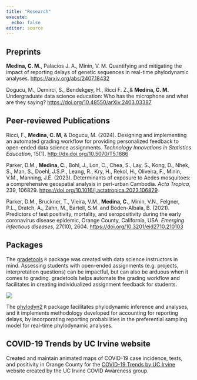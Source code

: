 ```yaml
---
title: "Research"
execute: 
  echo: false
editor: source
---
```


## Preprints

**Medina, C. M.**, Palacios J. A., Minin, V. M. Quantifying and mitigating the impact of reporting delays of genetic sequences in real-time phylodynamic analyses. <https://arxiv.org/abs/2407.18432>

Dogucu, M., Demirci, S., Bendekgey, H., Ricci F. Z.,& **Medina, C. M.** Undergraduate data science education: Who has the microphone and what are they saying? <https://doi.org/10.48550/arXiv.2403.03387>

## Peer-reviewed Publications

Ricci, F., **Medina, C. M**, & Dogucu, M. (2024). 
Designing and implementing an automated grading workflow for providing personalized feedback to open-ended data science assignments. 
*Technology Innovations in Statistics Education*, 15(1).
<http://dx.doi.org/10.5070/T5.1886>

Parker, D.M., **Medina, C.**, Bohl, J., Lon, C., Chea, S., Lay, S., Kong, D., Nhek, S., Man, S., Doehl, J.S.P., Leang, R., Kry, H., Rekol, H., Oliveira, F., Minin, V.M., Manning, J.E. (2023). 
Determinants of exposure to Aedes mosquitoes: a comprehensive geospatial analysis in peri-urban Cambodia. 
*Acta Tropica*, 239, 106829.
<https://doi.org/10.1016/j.actatropica.2023.106829>

Parker, D.M., Bruckner, T., Vieira, V.M., **Medina, C.**, Minin, V.N., Felgner, P.L., Dratch, A., Zahn, M., Bartell, S.M. and Boden-Albala, B. (2021). Predictors of test positivity, mortality, and seropositivity during the early coronavirus disease epidemic, Orange County, California, USA. 
*Emerging infectious diseases*, 27(10), 2604.
<https://doi.org/10.3201/eid2710.210103>

## Packages

The [gradetools](https://federicazoe.github.io/gradetools/) `R` package was created with data science instructors in mind.
Assessing students with open-ended assignments (e.g. projects, interpretation questions) can be impactful, but can also be arduous when it comes to grading.
gradetools helps automate the grading workflow and facilitates in creating individualized assignment feedback for students.

::: column-margin
![](images/gradetools-logo.png)
:::

The [phylodyn2](https://github.com/CatalinaMedina/phylodyn2) `R` package facilitates phylodynamic inference and analyses, and it implements methodology developed for accounting for reporting delays, by incorporating reporting probabilities in the preferential sampling model for real-time phylodynamic analyses.

## COVID-19 Trends by UC Irvine website

Created and maintain animated maps of COVID-19 case incidence, tests, and positivity in Orange County for the [COVID-19 Trends by UC Irvine](https://www.stat.uci.edu/covid19/) website created by the UC Irvine COVID Awareness group.
